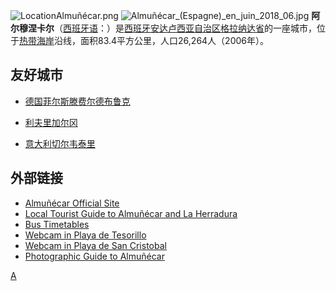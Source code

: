 [[File:LocationAlmuñécar.png|right]]
[[File:Almuñécar_(Espagne)_en_juin_2018_06.jpg|thumb]]
'''阿尔穆涅卡尔'''（[[西班牙语|西班牙语]]：'''{{lang|es|Almuñécar}}'''）是[[西班牙|西班牙]][[安达卢西亚自治区|安达卢西亚自治区]][[格拉纳达省|格拉纳达省]]的一座城市，位于[[热带海岸|热带海岸]]沿线，面积83.4平方公里，人口26,264人（2006年）。

== 友好城市 ==
*{{flagicon|Germany}}[[德国|德国]][[菲尔斯滕费尔德布鲁克|菲尔斯滕费尔德布鲁克]]
* {{FRA}} [[利夫里加尔冈|利夫里加尔冈]]
*{{flagicon|Italy}}[[意大利|意大利]][[切尔韦泰里|切尔韦泰里]]

== 外部链接 ==
*[http://www.almunecar.info/index_en.html Almuñécar Official Site] {{Wayback|url=http://www.almunecar.info/index_en.html |date=20100316182946 }}
*[https://web.archive.org/web/20060205034249/http://almunecar.com/ Local Tourist Guide to Almuñécar and La Herradura]
*[https://web.archive.org/web/20060221123540/http://www.almunecar.com/Visitors_Guide/Making_Plans/Bus_Timetable.html Bus Timetables]
*[https://web.archive.org/web/20060215042817/http://www.alkisol.com/webcam/ Webcam in Playa de Tesorillo]
*[http://www.helios-hotels.com/almunecar/en/webcam-almunecar-costa-tropical-granada.htm Webcam in Playa de San Cristobal] {{Wayback|url=http://www.helios-hotels.com/almunecar/en/webcam-almunecar-costa-tropical-granada.htm |date=20150626011709 }}
*[http://www.greatorme.org.uk/Almunecar1.html Photographic Guide to Almuñécar] {{Wayback|url=http://www.greatorme.org.uk/Almunecar1.html |date=20180930223225 }}

{{Spain-geo-stub}}

[[Category:格拉纳达省市镇|A]]